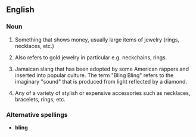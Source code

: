 ==English==

===Noun===
{{en-noun-unc}}

# {{cattag|slang}} Something that shows money, usually large items of jewelry (rings, necklaces, etc.)
# {{cattag|slang}} Also refers to gold jewelry in particular e.g. neckchains, rings.
# {{cattag|slang}} Jamaican slang that has been adopted by some American rappers and inserted into popular culture.  The term "Bling Bling" refers to the imaginary "sound" that is produced from light reflected by a diamond.
# {{cattag|slang}} Any of a variety of stylish or expensive accessories such as necklaces, bracelets, rings, etc.

===Alternative spellings===
*'''bling'''